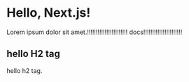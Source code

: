 [//]: # (you can import)

# Hello, Next.js!

Lorem ipsum dolor sit amet.!!!!!!!!!!!!!!!!!!!!!!! docs!!!!!!!!!!!!!!!!!!!!!!



## hello H2 tag

hello h2 tag.
